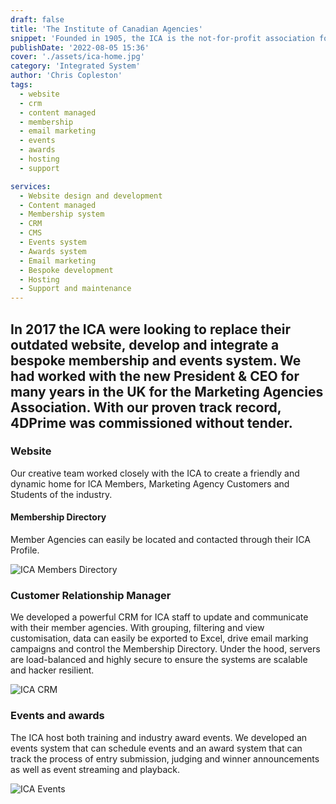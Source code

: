 ```yaml
---
draft: false
title: 'The Institute of Canadian Agencies'
snippet: 'Founded in 1905, the ICA is the not-for-profit association for Canadian advertising, marketing, media, and public relations agencies'
publishDate: '2022-08-05 15:36'
cover: './assets/ica-home.jpg'
category: 'Integrated System'
author: 'Chris Copleston'
tags:
  - website
  - crm
  - content managed
  - membership
  - email marketing
  - events
  - awards
  - hosting
  - support

services:
  - Website design and development
  - Content managed
  - Membership system
  - CRM
  - CMS
  - Events system
  - Awards system
  - Email marketing
  - Bespoke development
  - Hosting
  - Support and maintenance
---
```


## In 2017 the ICA were looking to replace their outdated website, develop and integrate a bespoke membership and events system. We had worked with the new President & CEO for many years in the UK for the Marketing Agencies Association. With our proven track record, 4DPrime was commissioned without tender.

### Website

Our creative team worked closely with the ICA to create a friendly and dynamic home for ICA Members, Marketing Agency Customers and Students of the industry.

#### Membership Directory

Member Agencies can easily be located and contacted through their ICA Profile.

![ICA Members Directory](./assets/ica-members.jpg)

### Customer Relationship Manager

We developed a powerful CRM for ICA staff to update and communicate with their member agencies. With grouping, filtering and view customisation, data can easily be exported to Excel, drive email marking campaigns and control the Membership Directory. Under the hood, servers are load-balanced and highly secure to ensure the systems are scalable and hacker resilient.

![ICA CRM](./assets/ica-crm.jpg)

### Events and awards

The ICA host both training and industry award events. We developed an events system that can schedule events and an award system that can track the process of entry submission, judging and winner announcements as well as event streaming and playback.

![ICA Events](./assets/ica-events.png)
